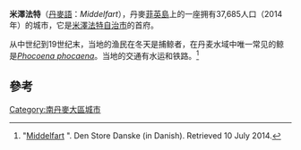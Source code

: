 {{Expand language|1=da|time=2020-10-31T14:04:55+00:00}}
{{Refimprove|time=2020-10-31T14:04:55+00:00}}
{{Infobox settlement
| official_name   = 米澤法特
| native_name     = Middelfart
| settlement_type = 首府
| image_skyline   = MiddelfartKircheAussen.jpg
| pushpin_map     = Denmark
| coordinates     = {{coord|55|29|55|N|9|44|40|E|display=inline,title}}
| subdivision_type  = 國家
| subdivision_name  = {{flag|Denmark}}
| subdivision_type1 = 大區
| subdivision_name1 = [[南丹麥大區|南丹麥大區]]
| subdivision_type2 = 自治市
| subdivision_name2 = [[米澤法特自治市|米澤法特自治市]]
| population      = 15,922人<ref>[https://m.statbank.dk/TableInfo/BY3?lang=en BY3: Population 1st January, by urban areas] The Mobile Statbank from [[Statistics_Denmark|Statistics Denmark]]</ref>
| timezone        = [[UTC+01:00|UTC+01:00]]
| postal_code     = 5500
| website         = [http://www.middelfart.dk/ www.middelfart.dk]
}}

'''米澤法特'''（[[丹麥語|丹麥語]]：''Middelfart''），丹麥[[菲英島|菲英島]]上的一座拥有37,685人口（2014年）的城市，它是[[米澤法特自治市|米澤法特自治市]]的首府。

从中世纪到19世纪末，当地的渔民在冬天是捕鲸者，在丹麦水域中唯一常见的鲸是''[[Phocoena_phocaena|Phocoena phocaena]]''。当地的交通有水运和铁路。<ref>"[http://www.denstoredanske.dk/Danmarks_geografi_og_historie/Danmarks_geografi/Fyn/Fyn_-_byer/Middelfart Middelfart] {{Wayback|url=http://www.denstoredanske.dk/Danmarks_geografi_og_historie/Danmarks_geografi/Fyn/Fyn_-_byer/Middelfart |date=20191002203542 }}". Den Store Danske (in Danish). Retrieved 10 July 2014.</ref>

== 參考 ==
{{reflist}}

[[Category:南丹麥大區城市|Category:南丹麥大區城市]]